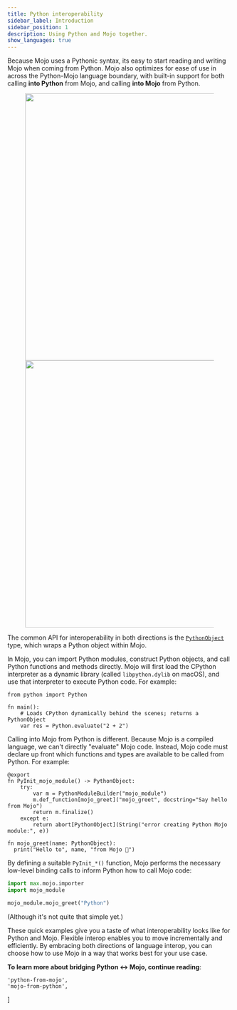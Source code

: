 ```yaml
---
title: Python interoperability
sidebar_label: Introduction
sidebar_position: 1
description: Using Python and Mojo together.
show_languages: true
---
```


Because Mojo uses a Pythonic syntax, its easy to start reading and writing Mojo
when coming from Python. Mojo also optimizes for ease of use in across the
Python-Mojo language boundary, with built-in support for both calling **into
Python** from Mojo, and calling **into Mojo** from Python.

<figure>
  <img src={require('../images/python/python-interop.png').default}
       className="light" alt="" width="600" />
  <img src={require('../images/python/python-interop-dark.png').default}
       className="dark" alt="" width="600" />
</figure>

The common API for interoperability in both directions is the
[`PythonObject`](/mojo/stdlib/python/python_object/PythonObject) type, which
wraps a Python object within Mojo.

In Mojo, you can import Python modules, construct Python objects, and call
Python functions and methods directly. Mojo will first load the CPython
interpreter as a dynamic library (called `libpython.dylib` on macOS), and use
that interpreter to execute Python code. For example:

```mojo
from python import Python

fn main():
    # Loads CPython dynamically behind the scenes; returns a PythonObject
    var res = Python.evaluate("2 + 2")
```

Calling into Mojo from Python is different. Because Mojo is a compiled
language, we can't directly "evaluate" Mojo code. Instead, Mojo code must
declare up front which functions and types are available to be called from
Python. For example:

```mojo title="mojo_module.mojo"
@export
fn PyInit_mojo_module() -> PythonObject:
    try:
        var m = PythonModuleBuilder("mojo_module")
        m.def_function[mojo_greet]("mojo_greet", docstring="Say hello from Mojo")
        return m.finalize()
    except e:
        return abort[PythonObject](String("error creating Python Mojo module:", e))

fn mojo_greet(name: PythonObject):
  print("Hello to", name, "from Mojo 👋")
```

By defining a suitable `PyInit_*()` function, Mojo performs the necessary
low-level binding calls to inform Python how to call Mojo code:

```python title="main.py"
import max.mojo.importer
import mojo_module

mojo_module.mojo_greet("Python")
```

(Although it's not quite that simple yet.)

These quick examples give you a taste of what interoperability looks like for
Python and Mojo. Flexible interop enables you to move incrementally and
efficiently. By embracing both directions of language interop, you can choose
how to use Mojo in a way that works best for your use case.

**To learn more about bridging Python ↔ Mojo, continue reading**:



    'python-from-mojo',
    'mojo-from-python',
]

<MDXListing mdxList={docs} />
